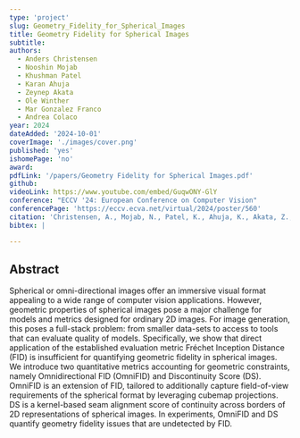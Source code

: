 ```yaml
---
type: 'project'
slug: Geometry_Fidelity_for_Spherical_Images
title: Geometry Fidelity for Spherical Images
subtitle:
authors:
  - Anders Christensen
  - Nooshin Mojab
  - Khushman Patel
  - Karan Ahuja
  - Zeynep Akata
  - Ole Winther
  - Mar Gonzalez Franco
  - Andrea Colaco
year: 2024
dateAdded: '2024-10-01'
coverImage: './images/cover.png'
published: 'yes'
ishomePage: 'no'
award:
pdfLink: '/papers/Geometry Fidelity for Spherical Images.pdf'
github:
videoLink: https://www.youtube.com/embed/GuqwONY-GlY
conference: "ECCV '24: European Conference on Computer Vision"
conferencePage: 'https://eccv.ecva.net/virtual/2024/poster/560'
citation: 'Christensen, A., Mojab, N., Patel, K., Ahuja, K., Akata, Z., Winther, O., Gonzalez-Franco, M. and Colaco, A. (2024). Geometry Fidelity for Spherical Images. In European Conference on Computer Vision. ECCV 2024. Springer, Cham.'
bibtex: |

---
```


## Abstract

Spherical or omni-directional images offer an immersive visual format appealing to a wide range of computer vision applications. However, geometric properties of spherical images pose a major challenge for models and metrics designed for ordinary 2D images. For image generation, this poses a full-stack problem: from smaller data-sets to access to tools that can evaluate quality of models. Specifically, we show that direct application of the established evaluation metric Fréchet Inception Distance (FID) is insufficient for quantifying geometric fidelity in spherical images. We introduce two quantitative metrics accounting for geometric constraints, namely Omnidirectional FID (OmniFID) and Discontinuity Score (DS). OmniFID is an extension of FID, tailored to additionally capture field-of-view requirements of the spherical format by leveraging cubemap projections. DS is a kernel-based seam alignment score of continuity across borders of 2D representations of spherical images. In experiments, OmniFID and DS quantify geometry fidelity issues that are undetected by FID.
